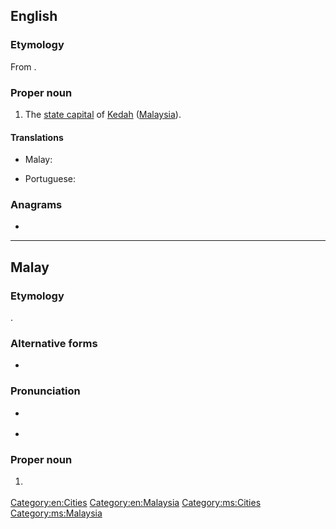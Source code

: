 ==English==

===Etymology===
From {{etyl|ms|en}} {{m|ms|Alor Setar}}.

===Proper noun===
{{en-proper noun|head=Alor Setar}}

# The [[state capital]] of [[Kedah]] ([[Malaysia]]).

====Translations====
{{trans-top|capital of Kedah}}
* Malay: {{t|ms|Alor Setar}}
{{trans-mid}}
* Portuguese: {{t|pt|Alor Star|f}}
{{trans-bottom}}

===Anagrams===
* {{anagrams|en|Alatorres}}

[[Category:en:Cities]]
[[Category:en:Malaysia]]

----

==Malay==

===Etymology===
{{compound|alor|gloss1=river|setar|lang=ms}}.

===Alternative forms===
* {{l|ms|Alor Star}}

===Pronunciation===
* {{a|Johor-Selangor}} {{IPA|/alo(r) səta(r)/|lang=ms}}
* {{a|Riau-Lingga}} {{IPA|/alʊ(r) səta(r)/|lang=ms}}

===Proper noun===
{{head|ms|proper noun|head=[[alor|Alor]] [[Setar]]}}

# {{l|en|Alor Setar}} {{qualifier|capital of Kedah}}

[[Category:ms:Cities]]
[[Category:ms:Malaysia]]